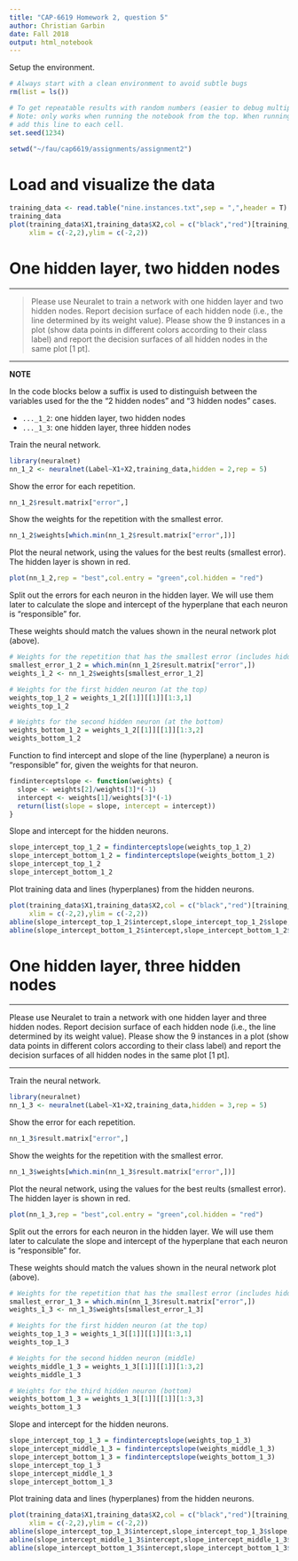 ```yaml
---
title: "CAP-6619 Homework 2, question 5"
author: Christian Garbin
date: Fall 2018
output: html_notebook
---
```


Setup the environment.

```r
# Always start with a clean environment to avoid subtle bugs
rm(list = ls())

# To get repeatable results with random numbers (easier to debug multiple runs)
# Note: only works when running the notebook from the top. When running cells individually,
# add this line to each cell.
set.seed(1234) 

setwd("~/fau/cap6619/assignments/assignment2")
```

# Load and visualize the data

```r
training_data <- read.table("nine.instances.txt",sep = ",",header = T)
training_data
plot(training_data$X1,training_data$X2,col = c("black","red")[training_data$Label + 1],
     xlim = c(-2,2),ylim = c(-2,2))
```

# One hidden layer, two hidden nodes

***
> Please use Neuralet to train a network with one hidden layer and two hidden nodes. Report
> decision surface of each hidden node (i.e., the line determined by its weight value). Please
> show the 9 instances in a plot (show data points in different colors according to their class
> label) and report the decision surfaces of all hidden nodes in the same plot [1 pt].

***

**NOTE**

In the code blocks below a suffix is used to distinguish between the variables used for the the "2 hidden nodes" and "3 hidden nodes" cases.

* `..._1_2`: one hidden layer, two hidden nodes
* `..._1_3`: one hidden layer, three hidden nodes

Train the neural network.

```r
library(neuralnet)
nn_1_2 <- neuralnet(Label~X1+X2,training_data,hidden = 2,rep = 5)
```

Show the error for each repetition.

```r
nn_1_2$result.matrix["error",]
```

Show the weights for the repetition with the smallest error.

```r
nn_1_2$weights[which.min(nn_1_2$result.matrix["error",])]
```

Plot the neural network, using the values for the best reults (smallest error). The hidden layer is shown in red.

```r
plot(nn_1_2,rep = "best",col.entry = "green",col.hidden = "red")
```

Split out the errors for each neuron in the hidden layer. We will use them later to calculate the 
slope and intercept of the hyperplane that each neuron is "responsible" for.

These weights should match the values shown in the neural network plot (above).

```r
# Weights for the repetition that has the smallest error (includes hidden and output layers)
smallest_error_1_2 = which.min(nn_1_2$result.matrix["error",])
weights_1_2 <- nn_1_2$weights[smallest_error_1_2]

# Weights for the first hidden neuron (at the top)
weights_top_1_2 = weights_1_2[[1]][[1]][1:3,1]
weights_top_1_2

# Weights for the second hidden neuron (at the bottom)
weights_bottom_1_2 = weights_1_2[[1]][[1]][1:3,2]
weights_bottom_1_2
```

Function to find intercept and slope of the line (hyperplane) a neuron is "responsible" for, given the weights for that neuron.

```r
findinterceptslope <- function(weights) {
  slope <- weights[2]/weights[3]*(-1)
  intercept <- weights[1]/weights[3]*(-1)
  return(list(slope = slope, intercept = intercept))
}
```

Slope and intercept for the hidden neurons.

```r
slope_intercept_top_1_2 = findinterceptslope(weights_top_1_2)
slope_intercept_bottom_1_2 = findinterceptslope(weights_bottom_1_2)
slope_intercept_top_1_2
slope_intercept_bottom_1_2
```

Plot training data and lines (hyperplanes) from the hidden neurons.

```r
plot(training_data$X1,training_data$X2,col = c("black","red")[training_data$Label + 1],
     xlim = c(-2,2),ylim = c(-2,2))
abline(slope_intercept_top_1_2$intercept,slope_intercept_top_1_2$slope,col = "green",lty = 2)
abline(slope_intercept_bottom_1_2$intercept,slope_intercept_bottom_1_2$slope,col = "blue",lty = 2)
```

# One hidden layer, three hidden nodes

***
Please use Neuralet to train a network with one hidden layer and three hidden nodes. Report decision surface of each hidden node (i.e., the line determined by its weight value). Please show the 9 instances in a plot (show data points in different colors according to their class label) and report the decision surfaces of all hidden nodes in the same plot [1 pt].

***

Train the neural network.

```r
library(neuralnet)
nn_1_3 <- neuralnet(Label~X1+X2,training_data,hidden = 3,rep = 5)
```

Show the error for each repetition.

```r
nn_1_3$result.matrix["error",]
```

Show the weights for the repetition with the smallest error.

```r
nn_1_3$weights[which.min(nn_1_3$result.matrix["error",])]
```

Plot the neural network, using the values for the best reults (smallest error). The hidden layer is shown in red.

```r
plot(nn_1_3,rep = "best",col.entry = "green",col.hidden = "red")
```

Split out the errors for each neuron in the hidden layer. We will use them later to calculate the slope and intercept of the hyperplane that each neuron is "responsible" for.

These weights should match the values shown in the neural network plot (above).

```r
# Weights for the repetition that has the smallest error (includes hidden and output layers)
smallest_error_1_3 = which.min(nn_1_3$result.matrix["error",])
weights_1_3 <- nn_1_3$weights[smallest_error_1_3]

# Weights for the first hidden neuron (at the top)
weights_top_1_3 = weights_1_3[[1]][[1]][1:3,1]
weights_top_1_3

# Weights for the second hidden neuron (middle)
weights_middle_1_3 = weights_1_3[[1]][[1]][1:3,2]
weights_middle_1_3

# Weights for the third hidden neuron (bottom)
weights_bottom_1_3 = weights_1_3[[1]][[1]][1:3,3]
weights_bottom_1_3
```

Slope and intercept for the hidden neurons.

```r
slope_intercept_top_1_3 = findinterceptslope(weights_top_1_3)
slope_intercept_middle_1_3 = findinterceptslope(weights_middle_1_3)
slope_intercept_bottom_1_3 = findinterceptslope(weights_bottom_1_3)
slope_intercept_top_1_3
slope_intercept_middle_1_3
slope_intercept_bottom_1_3
```

Plot training data and lines (hyperplanes) from the hidden neurons.

```r
plot(training_data$X1,training_data$X2,col = c("black","red")[training_data$Label + 1],
     xlim = c(-2,2),ylim = c(-2,2))
abline(slope_intercept_top_1_3$intercept,slope_intercept_top_1_3$slope,col = "green",lty = 2)
abline(slope_intercept_middle_1_3$intercept,slope_intercept_middle_1_3$slope,col = "blue",lty = 2)
abline(slope_intercept_bottom_1_3$intercept,slope_intercept_bottom_1_3$slope,col = "darkgray",lty = 2)
```
